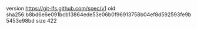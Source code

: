 version https://git-lfs.github.com/spec/v1
oid sha256:b8bd6e6e091bcb13864ede53e06b0f96913758b04ef8d592593fe9b5453e98bd
size 422
